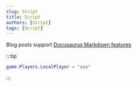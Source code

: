 ```yaml
---
slug: Script
title: Script
authors: [Script]
tags: [Script]
---
```


Blog posts support [Docusaurus Markdown features](a)

:::tip
```lua
game.Players.LocalPlayer = "aaa"
```
:::
